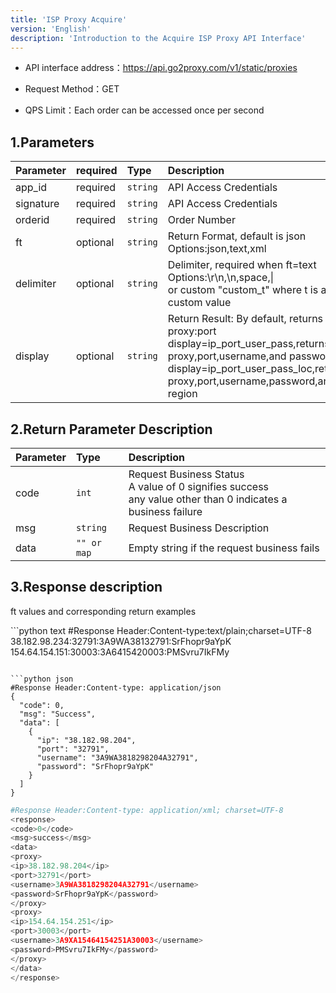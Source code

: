 ```yaml
---
title: 'ISP Proxy Acquire'
version: 'English'
description: 'Introduction to the Acquire ISP Proxy API Interface'
---
```


* API interface address：https://api.go2proxy.com/v1/static/proxies

* Request Method：GET

* QPS Limit：Each order can be accessed once per second

## 1.Parameters

| Parameter  | required | Type       | Description            |
| :------------------- | :- | :------- | :------------------------------------------------- |
| app_id   | required  | `string` | API Access Credentials        |
| signature | required  | `string` | API Access Credentials        |
| orderid   | required  | `string` | Order Number            |
| ft        | optional  | `string` | Return Format, default is json <br />Options:json,text,xml |
| delimiter | optional  | `string` | Delimiter, required when ft=text <br />Options:\r\n,\n,space,\|<br />or custom "custom_t" where t is a custom value|
| display   | optional  | `string` | Return Result: By default, returns proxy:port<br />display=ip\_port\_user\_pass,returns proxy,port,username,and password<br />display=ip\_port\_user\_pass\_loc,returns proxy,port,username,password,and region|

## 2.Return Parameter Description

| Parameter  | Type            | Description                             |
| :------------------ | :------------------ | :----------------------------------------- |
| code   | `int`         | Request Business Status<br />A value of 0 signifies success <br />any value other than 0 indicates a business failure|
| msg    | `string`      | Request Business Description                 |
| data   | `"" or map`   | Empty string if the request business fails               |

## 3.Response description

ft values and corresponding return examples

<CodeGroup>
  ```python text
  #Response Header:Content-type:text/plain;charset=UTF-8
  38.182.98.234:32791:3A9WA38132791:SrFhopr9aYpK 154.64.154.151:30003:3A6415420003:PMSvru7IkFMy

  ```

  ```python json
  #Response Header:Content-type: application/json
  {
    "code": 0,
    "msg": "Success",
    "data": [
      {
        "ip": "38.182.98.204",
        "port": "32791",
        "username": "3A9WA3818298204A32791",
        "password": "SrFhopr9aYpK"
      }
    ]
  }
  ```

  ```python xml
  #Response Header:Content-type: application/xml; charset=UTF-8
  <response>
  <code>0</code>
  <msg>success</msg>
  <data>
  <proxy>
  <ip>38.182.98.204</ip>
  <port>32791</port>
  <username>3A9WA3818298204A32791</username>
  <password>SrFhopr9aYpK</password>
  </proxy>
  <proxy>
  <ip>154.64.154.251</ip>
  <port>30003</port>
  <username>3A9XA15464154251A30003</username>
  <password>PMSvru7IkFMy</password>
  </proxy>
  </data>
  </response>

  ```
</CodeGroup>